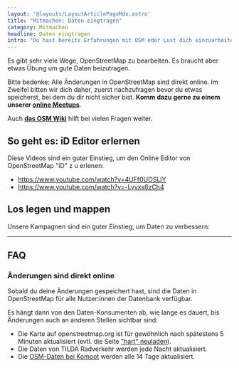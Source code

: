 ```yaml
---
layout: '@layouts/LayoutArticlePageMdx.astro'
title: "Mitmachen: Daten eingtragen"
category: Mitmachen
headline: Daten eingtragen
intro: "Du hast bereits Erfahrungen mit OSM oder Lust dich einzuarbeiten? Dann steige am besten direkt in eine der Kampagnen ein. Auch in deiner Region gibt es bestimmt etwas zu tun…"
---
```


Es gibt sehr viele Wege, OpenStreetMap zu bearbeiten. Es braucht aber etwas Übung um gute Daten beizutragen.

Bitte bedenke: Alle Änderungen in OpenStreetMap sind direkt online. Im Zweifel bitten wir dich daher, zuerst nachzufragen bevor du etwas speicherst, bei dem du dir nicht sicher bist. **Komm dazu gerne zu einem unserer [online Meetups](/kontakt#meetup)**.

Auch **[das OSM Wiki](https://wiki.openstreetmap.org/wiki/DE:Bicycle/Radverkehrsanlagen_kartieren)** hilft bei vielen Fragen weiter.

## So geht es: iD Editor erlernen

Diese Videos sind ein guter Einstieg, um den Online Editor von OpenStreetMap "iD" z
u erlenen:

* https://www.youtube.com/watch?v=4UFf0UOSlJY
* https://www.youtube.com/watch?v=-Lyvxs6zCh4

## Los legen und mappen

Unsere Kampagnen sind ein guter Einstieg, um Daten zu verbessern:


<MegaButton
  href="/kampagnen"
  iconKey="map"
  label="Kampagnen"
  subline="Auch in deiner Nähe gibt es etwas zu tun…"
  className="mt-6"
/>

---

## FAQ

### Änderungen sind direkt online

Sobald du deine Änderungen gespeichert hast, sind die Daten in OpenStreetMap für alle Nutzer:innen der Datenbank verfügbar.

Es hängt dann von den Daten-Konsumenten ab, wie lange es dauert, bis Änderungen auch an anderen Stellen sichtbar sind:
- Die Karte auf openstreetmap.org ist für gewöhnlich nach spätestens 5 Minuten aktualisiert (evtl. die Seite <a href="https://en.wikipedia.org/wiki/Wikipedia:Bypass_your_cache#Desktop_browsers" target="_blank">"hart" neuladen</a>).
- Die Daten von TILDA Radverkehr werden jede Nacht aktualisiert.
- Die <a href="https://komoot.business/de/News-und-Stories/Onlinemagazin/20240110-open-street-map" target="_blank">OSM-Daten bei Komoot</a> werden alle 14 Tage aktualisiert.
